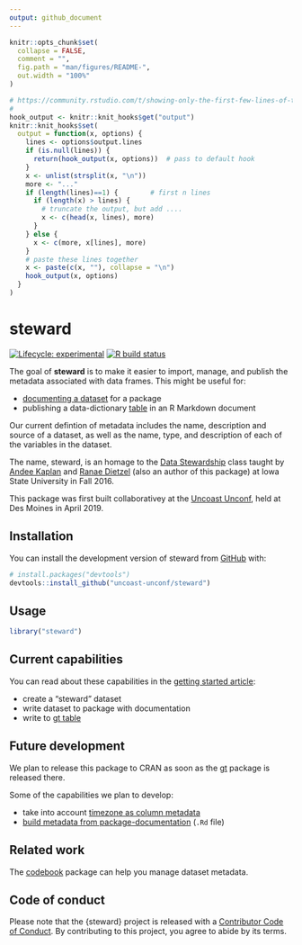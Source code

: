 ```yaml
---
output: github_document
---
```


<!-- README.md is generated from README.Rmd. Please edit that file -->

```r
knitr::opts_chunk$set(
  collapse = FALSE,
  comment = "",
  fig.path = "man/figures/README-",
  out.width = "100%"
)

# https://community.rstudio.com/t/showing-only-the-first-few-lines-of-the-results-of-a-code-chunk/6963/2
#
hook_output <- knitr::knit_hooks$get("output")
knitr::knit_hooks$set(
  output = function(x, options) {
    lines <- options$output.lines
    if (is.null(lines)) {
      return(hook_output(x, options))  # pass to default hook
    }
    x <- unlist(strsplit(x, "\n"))
    more <- "..."
    if (length(lines)==1) {        # first n lines
      if (length(x) > lines) {
        # truncate the output, but add ....
        x <- c(head(x, lines), more)
      }
    } else {
      x <- c(more, x[lines], more)
    }
    # paste these lines together
    x <- paste(c(x, ""), collapse = "\n")
    hook_output(x, options)
  }
)
```

# steward

<!-- badges: start -->
[![Lifecycle: experimental](https://img.shields.io/badge/lifecycle-experimental-orange.svg)](https://www.tidyverse.org/lifecycle/#experimental)
[![R build status](https://github.com/uncoast-unconf/steward/workflows/R-CMD-check/badge.svg)](https://github.com/uncoast-unconf/steward)
<!-- badges: end -->

The goal of **steward** is to make it easier to import, manage, and publish the metadata associated with data frames. This might be useful for:

- [documenting a dataset](https://r-pkgs.org/data.html#documenting-data) for a package
- publishing a data-dictionary [table](https://gt.rstudio.com) in an R Markdown document

Our current defintion of metadata includes the name, description and source of a dataset, as well as the name, type, and description of each of the variables in the dataset.

The name, steward, is an homage to the [Data Stewardship](http://agron590-isu.github.io/) class taught by [Andee Kaplan](https://github.com/andeek) and [Ranae Dietzel](https://github.com/ranae) (also an author of this package) at Iowa State University in Fall 2016.

This package was first built collaborativey at the [Uncoast Unconf](https://uuconf.rbind.io), held at Des Moines in April 2019.

## Installation

You can install the development version of steward from [GitHub](https://github.com/uncoast-unconf/steward) with:

```r
# install.packages("devtools")
devtools::install_github("uncoast-unconf/steward")
```

## Usage

```r
library("steward")
```

## Current capabilities

You can read about these capabilities in the [getting started article](https://uncoast-unconf.github.io/steward/articles/steward.html):

- create a "steward" dataset
- write dataset to package with documentation
- write to [gt table](https://gt.rstudio.com)

## Future development

We plan to release this package to CRAN as soon as the [gt](https://gt.rstudio.com) package is released there.

Some of the capabilities we plan to develop:

- take into account [timezone as column metadata](https://github.com/uncoast-unconf/steward/issues/39)
- [build metadata from package-documentation](https://github.com/uncoast-unconf/steward/issues/43) (`.Rd` file)

## Related work

The [codebook](https://rubenarslan.github.io/codebook/) package can help you manage dataset metadata.

## Code of conduct
  
Please note that the {steward} project is released with a [Contributor Code of Conduct](CODE_OF_CONDUCT.md). By contributing to this project, you agree to abide by its terms.







